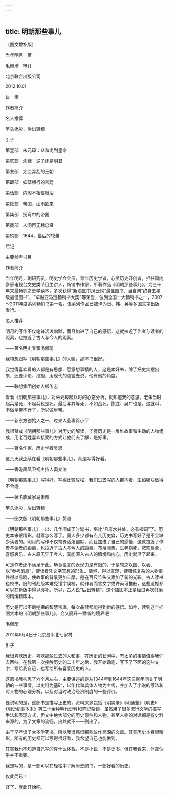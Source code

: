 ```yaml
---
---
---
```

title: 明朝那些事儿
---



（图文增补版）





当年明月　著

毛佩琦　审订





北京联合出版公司

2012.10.01





目　录





作者简介

名人推荐

竿头添彩，后出转精

引子

第壹部　朱元璋：从和尚到皇帝

第贰部　朱棣：逆子还是明君

第叁部　太监弄乱的王朝

第肆部　妖孽横行的宫廷

第伍部　内阁不相信眼泪

第陆部　帝国，山雨欲来

第柒部　拐弯中的帝国

第捌部　人间再无魏忠贤

第玖部　1644，最后的较量





后记

主要参考书目





作者简介


当年明月，副研究员，明史学会会员，青年历史学者，心灵历史开创者，担任国内多家电视台文史类节目主讲人，畅销书作家，所著作品《明朝那些事儿》，为三十年来最畅销之史学读本，多次获得“新浪图书风云榜”最佳图书、当当网“终身五星级最佳图书”、“卓越亚马逊畅销书大奖”等荣誉，位列全国十大畅销书之一，2007～2011年度系列畅销书第一名，该系列作品已被译为日、韩、英等多国文字出版发行。





名人推荐


明月的写作不仅笔锋活泼幽默，而且加进了自己的感悟，这就拉近了作者与读者的距离，也拉近了古人与今人的距离。

——著名明史专家毛佩琦





我特想跟写《明朝那些事儿》的人聊，那本书很好。

我觉得喜欢看的人都是有思想、愿意想事情的人，这是本好书，除了把史实摆出来，还要评论、挖掘，用现代的语言去说，他有他的角度。

——联想集团创始人柳传志





看看《明朝那些事儿》，对朱元璋起兵时的心态分析，就知道我的意思。老朱当时起兵是死，不起兵也是死，最后与其等死，不如战死。陈胜、吴广也是。这就叫，不做皇帝不行了，所以做皇帝。

——新东方创始人之一、过来人董事徐小平





我很赞成《明朝那些事儿》对历史的解读，毕竟历史是一堆堆故事和生动的人物组成，用老百姓喜欢接受的方式让他们去了解，是好事。

——著名作家、历史学者吴思





这几天我连续在看《明朝那些事儿》，真是写得好看。

——香港凤凰卫视主持人窦文涛





《明朝那些事儿》写得好，写得比较放松，我们过去写的人都拘着，生怕哪块做得不合适。

——著名收藏家马未都





竿头添彩，后出转精


——图文版《明朝那些事儿》赘语





《明朝那些事儿》一出，几年间成了时髦书，堪比“凡有水井处，必有柳词”了。历史本来很精彩，就看怎么写了。国人多少都有点儿历史癖，历史书写好了是不会缺少读者的。明月的写作不仅笔锋活泼幽默，而且加进了自己的感悟，这就拉近了作者与读者的距离，也拉近了古人与今人的距离。布帛菽粟，生老病死，悲欢离合，喜怒哀乐，古人原无异于今人，真能深入古人的情境和内心，历史就活了起来。

可是作者还不满足于此。毕竟语言的表现力是有限的，于是辅之以图、以表、以“参考消息”，使读者凭文字冥想的形象、情境，得以直观，使错综复杂的人物事件得以易晓，使故事的背景更加丰厚，是在百尺竿头又添加了新的光彩。古人读书也校书，旧的刊刻版本难免错字误植，就作者而言文字或许尚可推敲，这些遗憾都可以在新版中得以弥补。所以，古人说“后出转精”。这个插图本正是经过再次打磨的精编精印本。

历史是可以不断挖掘的智慧宝库，每次品读都能得到新的感悟。如今，读到这个插图大本的《明朝那些事儿》，会又展开一番新的境界吧！





毛佩琦

2011年5月4日于北京昌平北七家村





引子


我很喜欢历史，喜欢那些过去的人和事，在历史的长河中，有太多的事情值得我们去回味。在我第一次接触历史的二十年之后，我开始动笔，写下了下面的这些文字，写给我自己，也写给所有喜爱历史的人。

这部书我构思了六个月左右，主要讲述的是从1344年到1644年这三百年间关于明朝的一些事情，以史料为基础，以年代和具体人物为主线，并加入了小说的写法和对人物的心理分析，以及对当时政治经济制度的一些评价。

要说明的是，这部书是描写正史的，资料来源包括《明实录》《明通鉴》《明史》《明史纪事本末》等二十余种明代史料和笔记杂谈，虽然用了很多流行文学的描写手法和表现方式，但文中绝大部分的历史事件和人物，甚至人物的对话都是有史料来源的，为了文章的流畅，出处就不一一列出了。

由于早年读了太多学究书，所以我很痛恨那些故作高深的文章。其实历史本身很精彩，所有的历史都可以写得很好看，我希望自己也能做到。

其实我也不知道自己写的算什么体裁，不是小说，不是史书，但在我看来，体裁似乎并不重要。

我想写的，是一部可以在轻松中了解历史的书，一部好看的历史。

仅此而已！





好了，就此开始吧。


